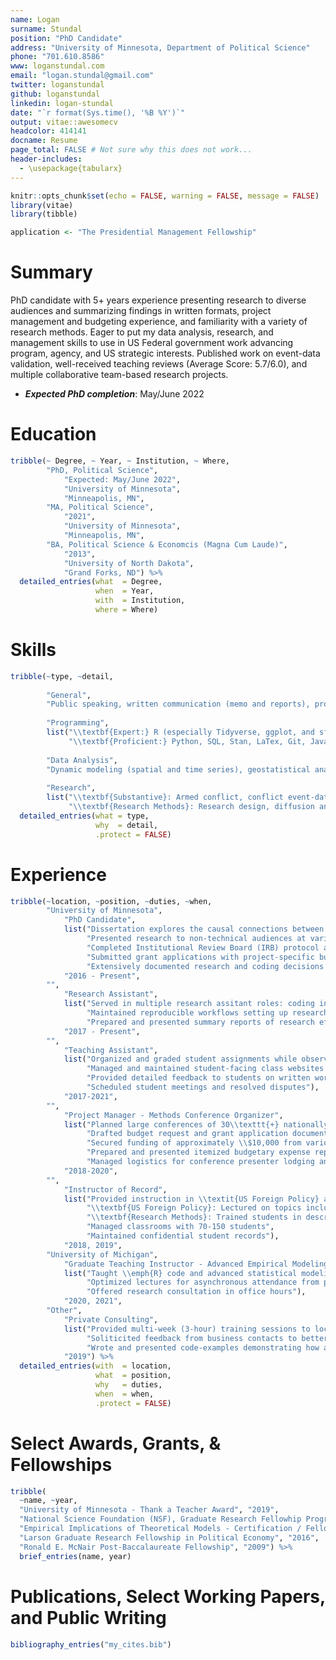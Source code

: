 ```yaml
---
name: Logan
surname: Stundal
position: "PhD Candidate"
address: "University of Minnesota, Department of Political Science"
phone: "701.610.8586"
www: loganstundal.com
email: "logan.stundal@gmail.com"
twitter: loganstundal
github: loganstundal
linkedin: logan-stundal
date: "`r format(Sys.time(), '%B %Y')`"
output: vitae::awesomecv
headcolor: 414141
docname: Resume
page_total: FALSE # Not sure why this does not work...
header-includes:
  - \usepackage{tabularx}
---
```

<!---------------------------------------------------------------------------->
```r
knitr::opts_chunk$set(echo = FALSE, warning = FALSE, message = FALSE)
library(vitae)
library(tibble)

application <- "The Presidential Management Fellowship"
```
<!---------------------------------------------------------------------------->



<!---------------------------------------------------------------------------->
# Summary
<!---------------------------------------------------------------------------->

PhD candidate with 5+ years experience presenting research to diverse audiences and summarizing findings in written formats, project management and budgeting experience, and familiarity with a variety of research methods. Eager to put my data analysis, research, and management skills to use in US Federal government work advancing program, agency, and US strategic interests. Published work on event-data validation, well-received teaching reviews (Average Score: 5.7/6.0), and multiple collaborative team-based research projects.

  * ***Expected PhD completion***: May/June 2022

<!---------------------------------------------------------------------------->



<!---------------------------------------------------------------------------->
# Education
<!---------------------------------------------------------------------------->
```r
tribble(~ Degree, ~ Year, ~ Institution, ~ Where,
        "PhD, Political Science", 
            "Expected: May/June 2022", 
            "University of Minnesota", 
            "Minneapolis, MN",
        "MA, Political Science", 
            "2021", 
            "University of Minnesota",
            "Minneapolis, MN",
        "BA, Political Science & Economcis (Magna Cum Laude)", 
            "2013", 
            "University of North Dakota", 
            "Grand Forks, ND") %>% 
  detailed_entries(what  = Degree,
                   when  = Year, 
                   with  = Institution, 
                   where = Where)
```
<!---------------------------------------------------------------------------->



<!---------------------------------------------------------------------------->
# Skills
<!---------------------------------------------------------------------------->
```r
tribble(~type, ~detail,
        
        "General",
        "Public speaking, written communication (memo and reports), project management and planning, program budgeting, grant application, data analysis, data cleaning and organization, collaborative reasearch and team-based project work",
        
        "Programming",
        list("\\textbf{Expert:} R (especially Tidyverse, ggplot, and sf spatial libraries), GIS, MS Office (Word, PowerPoint, Excel)",
             "\\textbf{Proficient:} Python, SQL, Stan, LaTex, Git, Javascript, Google Earth Engine environment"),
        
        "Data Analysis",
        "Dynamic modeling (spatial and time series), geostatistical analysis, panel data methods, Bayesian analysis, data visualization and mapping, data cleaning, surveys",
        
        "Research",
        list("\\textbf{Substantive}: Armed conflict, conflict event-data validation, health in conflict zones, international affairs, US foreign policy",
             "\\textbf{Research Methods}: Research design, diffusion and contagion processes, simulation techniques")) %>%
  detailed_entries(what = type,
                   why  = detail, 
                   .protect = FALSE)
```
<!---------------------------------------------------------------------------->



<!---------------------------------------------------------------------------->
# Experience
<!---------------------------------------------------------------------------->
```r
tribble(~location, ~position, ~duties, ~when,
        "University of Minnesota",
            "PhD Candidate",
            list("Dissertation explores the causal connections between armed conflict and disease using mixed-methods including interviews (planned spring 2022) and large-n subnational spatiotemporal analysis", 
                 "Presented research to non-technical audiences at various colloquia and national / international conferences",
                 "Completed Institutional Review Board (IRB) protocol and trainings required for research with victimized populations",
                 "Submitted grant applications with project-specific budgets to support ongoing research",
                 "Extensively documented research and coding decisions through \\emph{Git} and \\emph{Github}"), 
            "2016 - Present",
        "",
            "Research Assistant",
            list("Served in multiple research assitant roles: coding international legal standards, cleaning and analyzing international survey data, and collecting evidence of Chinese military activity in the domain of public health",
                 "Maintained reproducible workflows setting up research working directories to secure data and results",
                 "Prepared and presented summary reports of research efforts in weekly or bi-weekly status update meetings"),
            "2017 - Present",
        "", 
            "Teaching Assistant", 
            list("Organized and graded student assignments while observing strict confidentiality requirements",
                 "Managed and maintained student-facing class websites posting updates and required documents",
                 "Provided detailed feedback to students on written work (example: policy memos)",
                 "Scheduled student meetings and resolved disputes"), 
            "2017-2021",
        "",   
            "Project Manager - Methods Conference Organizer", 
            list("Planned large conferences of 30\\texttt{+} nationally representative graduate students for 2 consecutive years",
                 "Drafted budget request and grant application documents outlining program goals and itemized funding needs",
                 "Secured funding of approximately \\$10,000 from various college units and grant-funding organizations to cover conference expenses",
                 "Prepared and presented itemized budgetary expense reports to grant-funding agencies",
                 "Managed logistics for conference presenter lodging and food for all (approximately 100) conference attendees"), 
            "2018-2020",
        "",   
            "Instructor of Record", 
            list("Provided instruction in \\textit{US Foreign Policy} and \\textit{Undergraduate Research Methods}",
                 "\\textbf{US Foreign Policy}: Lectured on topics including US counterterrorism policy, novel strategic challenges, and current (circa Fall 2018) US foreign policy posturing",
                 "\\textbf{Research Methods}: Trained students in descriptive data analysis through multiple linear regression, fielded \\textit{Qualtrics} surveys with student-written questions, and instructed students in \\emph{R} programming language",
                 "Managed classrooms with 70-150 students",
                 "Maintained confidential student records"), 
            "2018, 2019",
        "University of Michigan",
            "Graduate Teaching Instructor - Advanced Empirical Modeling (ICPSR Graduate Seminar)", 
            list("Taught \\emph{R} code and advanced statistical modeling to graduate students and new professors",
                 "Optimized lectures for asynchronous attendance from participants globally",
                 "Offered research consultation in office hours"), 
            "2020, 2021",
        "Other",
            "Private Consulting",
            list("Provided multi-week (3-hour) training sessions to local businesses on uses and applications of the \\emph{R} programming language",
                 "Soliticited feedback from business contacts to better understand their specific needs prior to trainings",
                 "Wrote and presented code-examples demonstrating how attendees could integrate reproducable analysis into existing organizational workflows"),
            "2019") %>%
  detailed_entries(with  = location,
                   what  = position, 
                   why   = duties,
                   when  = when,
                   .protect = FALSE)
```
<!---------------------------------------------------------------------------->



<!---------------------------------------------------------------------------->
# Select Awards, Grants, & Fellowships
<!---------------------------------------------------------------------------->
```r
tribble(
  ~name, ~year,
  "University of Minnesota - Thank a Teacher Award", "2019",
  "National Science Foundation (NSF), Graduate Research Fellowhip Program Honorable Mention", "2018",
  "Empirical Implications of Theoretical Models - Certification / Fellowship, Inter-university Consortium for Political and Social Research (ICPSR) (NSF Funded)", "2017",
  "Larson Graduate Research Fellowship in Political Economy", "2016",
  "Ronald E. McNair Post-Baccalaureate Fellowship", "2009") %>%
  brief_entries(name, year)
```
<!---------------------------------------------------------------------------->



<!---------------------------------------------------------------------------->
# Publications, Select Working Papers, and Public Writing
<!---------------------------------------------------------------------------->
```r
bibliography_entries("my_cites.bib")
```
<!---------------------------------------------------------------------------->
